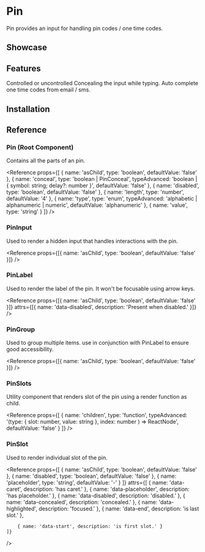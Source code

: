 
# Pin

Pin provides an input for handling pin codes / one time codes.

## Showcase

<Showcase name="pin" />

## Features

<Features>
	<Feature>Controlled or uncontrolled</Feature>
	<Feature>Concealing the input while typing.</Feature>
	<Feature>Auto complete one time codes from email / sms.</Feature>
</Features>

## Installation

<Installation name="pin" />

## Reference

### Pin (Root Component)

Contains all the parts of an pin.

<Reference
	props={[
		{ name: 'asChild', type: 'boolean', defaultValue: 'false' },
		{
			name: 'conceal',
			type: 'boolean | PinConceal',
			typeAdvanced: 'boolean | { symbol: string; delay?: number }',
			defaultValue: 'false'
		},
		{ name: 'disabled', type: 'boolean', defaultValue: 'false' },
		{ name: 'length', type: 'number', defaultValue: '4' },
		{
			name: 'type',
			type: 'enum',
			typeAdvanced: 'alphabetic | alphanumeric | numeric',
			defaultValue: 'alphanumeric'
		},
		{ name: 'value', type: 'string' }
	]}
/>

### PinInput

Used to render a hidden input that handles interactions with the pin.

<Reference
	props={[{ name: 'asChild', type: 'boolean', defaultValue: 'false' }]}
/>

### PinLabel

Used to render the label of the pin. It won't be focusable using arrow keys.

<Reference
	props={[{ name: 'asChild', type: 'boolean', defaultValue: 'false' }]}
	attrs={[{ name: 'data-disabled', description: 'Present when disabled.' }]}
/>

### PinGroup

Used to group multiple items. use in conjunction with PinLabel to ensure good accessibility.

<Reference
	props={[{ name: 'asChild', type: 'boolean', defaultValue: 'false' }]}
/>

### PinSlots

Utility component that renders slot of the pin using a render function as child.

<Reference
	props={[
		{
			name: 'children',
			type: 'function',
			typeAdvanced:
				'(type: { slot: number, value: string }, index: number ) => ReactNode',
			defaultValue: 'false'
		}
	]}
/>

### PinSlot

Used to render individual slot of the pin.

<Reference
	props={[
		{ name: 'asChild', type: 'boolean', defaultValue: 'false' },
		{ name: 'disabled', type: 'boolean', defaultValue: 'false' },
		{ name: 'placeholder', type: 'string', defaultValue: '-' }
	]}
	attrs={[
    	{ name: 'data-caret', description: 'has caret.' },
    			{
    		name: 'data-placeholder',
    		description: 'has placeholder.'
    	},
    		    	{
    		name: 'data-disabled',
    		description: 'disabled.'
    	},
    	{
    		name: 'data-concealed',
    		description: 'concealed.'
    	},
    		{
    		name: 'data-highlighted',
    		description: 'focused.'
    	},
    	{ name: 'data-end', description: 'is last slot.' },

    	{ name: 'data-start', description: 'is first slot.' }
    ]}

/>
